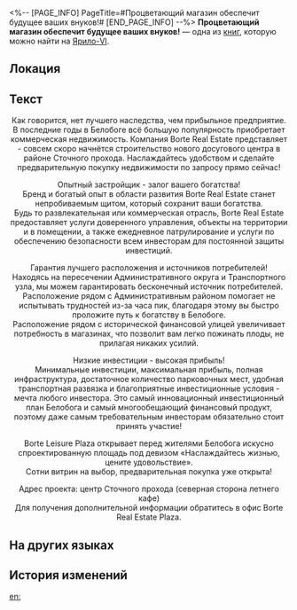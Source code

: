 <%-- [PAGE_INFO]
PageTitle=#Процветающий магазин обеспечит будущее ваших внуков!#
[END_PAGE_INFO] --%>
{{Дополнить}}
{{Книга Инфобокс
|id           = 086
|Название     = 
|Изображение  = Иконка Книга.png
|Мир          = Ярило-VI
|Томов        = 1
|Автор        = <!--нужно добавить-->
|Описание     = Выброшенная брошюра агентства недвижимости. Теперь используется в качестве плохого примера для инвестирования.
|Том1         = {{tx}}
|Источник1    = {{tx|Отсутствует источник}}
|Персонажи    = 
|Фракции      = 
}}
'''Процветающий магазин обеспечит будущее ваших внуков!''' — одна из [[Книги|книг]], которую можно найти на [[Ярило-VI]].

==Локация==
{{Отметка карты|<!--название карты-->|<!--id отметки-->}}

==Текст==
<div align="center">Как говорится, нет лучшего наследства, чем прибыльное предприятие. В последние годы в Белобоге всё большую популярность приобретает коммерческая недвижимость. Компания Borte Real Estate представляет - совсем скоро начнётся строительство нового досугового центра в районе Сточного прохода. Наслаждайтесь удобством и сделайте предварительную покупку недвижимости по запросу прямо сейчас!

Опытный застройщик - залог вашего богатства!<br />
Бренд и богатый опыт в области развития Borte Real Estate станет непробиваемым щитом, который сохранит ваши богатства.<br />
Будь то развлекательная или коммерческая отрасль, Borte Real Estate предоставляет услуги доверенного управления, объекты на территории и в помещении, а также ежедневное патрулирование и услуги по обеспечению безопасности всем инвесторам для постоянной защиты инвестиций.

Гарантия лучшего расположения и источников потребителей!<br />
Находясь на пересечении Административного округа и Транспортного узла, мы можем гарантировать бесконечный источник потребителей.<br />
Расположение рядом с Административным районом помогает не испытывать трудностей из-за часа пик, благодаря этому вы быстро проложите путь к богатству в Белобоге.<br />
Расположение рядом с исторической финансовой улицей увеличивает потребность в магазинах, что позволит вам легко пожинать плоды, не прилагая никаких усилий.

Низкие инвестиции - высокая прибыль!<br />
Минимальные инвестиции, максимальная прибыль, полная инфраструктура, достаточное количество парковочных мест, удобная транспортная развязка и благоприятные инвестиционные условия - мечта любого инвестора. Это самый инновационный инвестиционный план Белобога и самый многообещающий финансовый продукт, поэтому даже самым требовательным инвесторам обязательно стоит принять участие!

Borte Leisure Plaza открывает перед жителями Белобога искусно спроектированную площадь под девизом «Наслаждайтесь жизнью, цените удовольствие».<br />
Сотни витрин на выбор, предварительная покупка уже открыта!

Адрес проекта: центр Сточного прохода (северная сторона летнего кафе)<br />
Для получения дополнительной информации обратитесь в офис Borte Real Estate Plaza.</div>

==На других языках==
{{На других языках
|en   = A Good Establishment Births Generations of Wealth
|zhs  = 一间好商铺，世代摇钱树
|zht  = 一間好商鋪，世代搖錢樹
|ja   = いいお店は、金のなる木
|ko   = 좋은 상가 하나면 대대손손 돈 걱정 끝!
|es   = ¡Una tienda próspera asegurará el futuro de sus nietos!
|fr   = Un bon établissement est source de générations fortunées
|ru   = Процветающий магазин обеспечит будущее ваших внуков!
|th   = ร้านที่เจริญรุ่งเรือง และเป็นขุมเงินขุมทองมาหลายยุคหลายสมัย
|vi   = Cửa Tiệm Uy Tín, Tiền Vô Liền Liền!
|de   = Eine gute Niederlassung bringt Generationen von Wohlstand
|id   = Toko yang Bagus Hasilkan Uang Generasi ke Generasi
|pt   = Um Bom Estabelecimento Produz Riquezas por Gerações
}}

==История изменений==
{{История изменений|3.5}}

[[en:]]